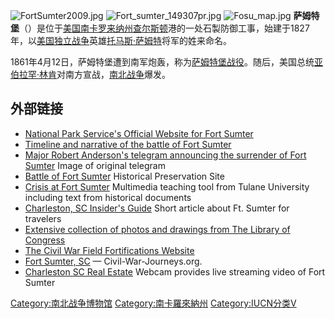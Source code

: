 {{noteTA
|1=zh-tw:桑特; zh-hans:萨姆特;
|2=zh:托马斯;zh-hans:托马斯;zh-hant:托馬斯;zh-tw:湯瑪斯;zh-hk:湯瑪斯;zh-mo:湯瑪斯;
}}
[[File:FortSumter2009.jpg|thumb]]
[[File:Fort_sumter_149307pr.jpg|thumb]]
[[File:Fosu_map.jpg|thumb]]
'''萨姆特堡'''（{{lang-en|Fort Sumter}}）是位于[[美国|美国]][[南卡罗来纳州|南卡罗来纳州]][[查尔斯顿_(南卡罗来纳州)|查尔斯顿]]港的一处石製防御工事，始建于1827年，以[[美国独立战争|美国独立战争]]英雄[[托马斯·萨姆特|托马斯·萨姆特]]将军的姓来命名。

1861年4月12日，萨姆特堡遭到南军炮轰，称为[[萨姆特堡战役|萨姆特堡战役]]。随后，美国总统[[亚伯拉罕·林肯|亚伯拉罕·林肯]]对南方宣战，[[南北战争|南北战争]]爆发。

==外部链接==
* [http://www.nps.gov/fosu/ National Park Service's Official Website for Fort Sumter] {{Wayback|url=http://www.nps.gov/fosu/ |date=20101010143639 }}
* [http://blueandgraytrail.com/event/Fort_Sumter Timeline and narrative of the battle of Fort Sumter] {{Wayback|url=http://blueandgraytrail.com/event/Fort_Sumter |date=20110716141352 }}
* [http://www.footnote.com/image/4346744 Major Robert Anderson's telegram announcing the surrender of Fort Sumter] {{Wayback|url=http://www.footnote.com/image/4346744 |date=20081202235716 }} Image of original telegram
* [http://www.sonofthesouth.net/leefoundation/battle-fort-sumter.htm Battle of Fort Sumter] {{Wayback|url=http://www.sonofthesouth.net/leefoundation/battle-fort-sumter.htm |date=20201106232826 }} Historical Preservation Site
* [http://www.tulane.edu/~sumter/ Crisis at Fort Sumter] {{Wayback|url=http://www.tulane.edu/~sumter/ |date=20201212074102 }} Multimedia teaching tool from Tulane University including text from historical documents
* [http://www.charlestoninsidersguide.com/fort-sumter.php Charleston, SC Insider's Guide] {{Wayback|url=http://www.charlestoninsidersguide.com/fort-sumter.php |date=20070211134734 }} Short article about Ft. Sumter for travelers
* [http://hdl.loc.gov/loc.pnp/hhh.sc0247 Extensive collection of photos and drawings from The Library of Congress] {{Wayback|url=http://hdl.loc.gov/loc.pnp/hhh.sc0247 |date=20161110164904 }}
* [http://civilwarfortifications.com/index.html The Civil War Field Fortifications Website] {{Wayback|url=http://civilwarfortifications.com/index.html |date=20071015040443 }}
* [http://civil-war-journeys.org/fort_sumter_sc_I.htm Fort Sumter, SC] {{Wayback|url=http://civil-war-journeys.org/fort_sumter_sc_I.htm |date=20200806204534 }} — Civil-War-Journeys.org.
* [https://web.archive.org/web/20080311193118/http://www.charlestonscrealestate.us./ Charleston SC Real Estate]  Webcam provides live streaming video of Fort Sumter 

{{SouthCarolina-stub}}
[[Category:南北战争博物馆|Category:南北战争博物馆]]
[[Category:南卡羅來納州|Category:南卡羅來納州]]
[[Category:IUCN分类V|Category:IUCN分类V]]